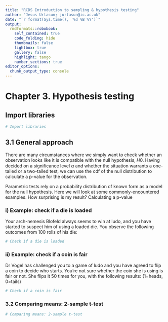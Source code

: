 ```yaml
---
title: "RCDS Introduction to sampling & hypothesis testing"
author: "Jesus Urtasun; jurtasun@ic.ac.uk"
date: "`r format(Sys.time(), '%d %B %Y')`"
output:
  rmdformats::robobook:
    self_contained: true
    code_folding: hide
    thumbnails: false
    lightbox: true
    gallery: false
    highlight: tango
    number_sections: true
editor_options: 
  chunk_output_type: console
---
```


# Chapter 3. Hypothesis testing

## Import libraries

```r

# Import libraries

```

## 3.1 General approach

There are many circumstances where we simply want to check whether an observation looks like it is compatible with the null hypothesis, 𝐻0. Having decided on a significance level $\alpha$ and whether the situation warrants a one-tailed or a two-tailed test, we can use the cdf of the null distribution to calculate a p-value for the observation.

Parametric tests rely on a probability distribution of known form as a model for the null hypothesis. Here we will look at some commonly-encountered examples. How surprising is my result? Calculating a p-value

### i) Example: check if a die is loaded

Your arch-nemesis Blofeld always seems to win at ludo, and you have started to suspect him of using a loaded die.
You observe the following outcomes from 100 rolls of his die:

```r

# Check if a die is loaded

```

### ii) Example: check if a coin is fair

Dr Vogel has challenged you to a game of ludo and you have agreed to flip a coin to decide who starts.
You're not sure whether the coin she is using is fair or not.
She flips it 50 times for you, with the following results: (1=heads, 0=tails)

```r

# Check if a coin is fair

```

### 3.2 Comparing means: 2-sample t-test

```r

# Comparing means: 2-sample t-test

```
